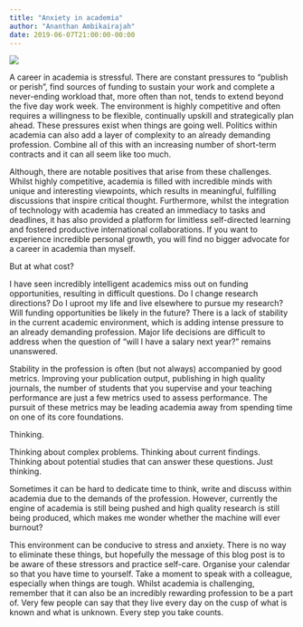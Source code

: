 ```yaml
---
title: "Anxiety in academia"
author: "Ananthan Ambikairajah"
date: 2019-06-07T21:00:00-00:00
---
```

![](./anxiety.jpg)

A career in academia is stressful. There are constant pressures to "publish or perish", find sources of funding to sustain your work and complete a never-ending workload that, more often than not, tends to extend beyond the five day work week. The environment is highly competitive and often requires a willingness to be flexible, continually upskill and strategically plan ahead. These pressures exist when things are going well. Politics within academia can also add a layer of complexity to an already demanding profession. Combine all of this with an increasing number of short-term contracts and it can all seem like too much.    

Although, there are notable positives that arise from these challenges. Whilst highly competitive, academia is filled with incredible minds with unique and interesting viewpoints, which results in meaningful, fulfilling discussions that inspire critical thought. Furthermore, whilst the integration of technology with academia has created an immediacy to tasks and deadlines, it has also provided a platform for limitless self-directed learning and fostered productive international collaborations. If you want to experience incredible personal growth, you will find no bigger advocate for a career in academia than myself.     

But at what cost?     

I have seen incredibly intelligent academics miss out on funding opportunities, resulting in difficult questions. Do I change research directions? Do I uproot my life and live elsewhere to pursue my research? Will funding opportunities be likely in the future? There is a lack of stability in the current academic environment, which is adding intense pressure to an already demanding profession. Major life decisions are difficult to address when the question of “will I have a salary next year?” remains unanswered.     

Stability in the profession is often (but not always) accompanied by good metrics. Improving your publication output, publishing in high quality journals, the number of students that you supervise and your teaching performance are just a few metrics used to assess performance. The pursuit of these metrics may be leading academia away from spending time on one of its core foundations.     

Thinking.     

Thinking about complex problems. Thinking about current findings. Thinking about potential studies that can answer these questions. Just thinking.     

Sometimes it can be hard to dedicate time to think, write and discuss within academia due to the demands of the profession. However, currently the engine of academia is still being pushed and high quality research is still being produced, which makes me wonder whether the machine will ever burnout?     

This environment can be conducive to stress and anxiety. There is no way to eliminate these things, but hopefully the message of this blog post is to be aware of these stressors and practice self-care. Organise your calendar so that you have time to yourself. Take a moment to speak with a colleague, especially when things are tough. Whilst academia is challenging, remember that it can also be an incredibly rewarding profession to be a part of. Very few people can say that they live every day on the cusp of what is known and what is unknown. Every step you take counts.